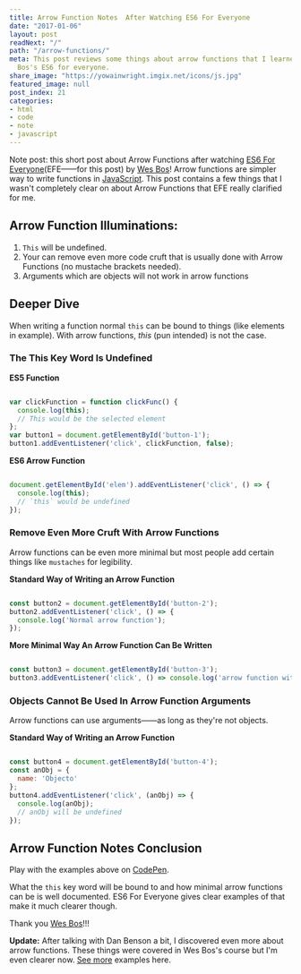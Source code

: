 ```yaml
---
title: Arrow Function Notes  After Watching ES6 For Everyone
date: "2017-01-06"
layout: post
readNext: "/"
path: "/arrow-functions/"
meta: This post reviews some things about arrow functions that I learned from Wes
  Bos's ES6 for everyone.
share_image: "https://yowainwright.imgix.net/icons/js.jpg"
featured_image: null
post_index: 21
categories:
- html
- code
- note
- javascript
---
```


Note post: this short post about Arrow Functions after watching [ES6 For Everyone](https://es6.io/)(EFE——for this post) by [Wes Bos](http://wesbos.com/)! Arrow functions are simpler way to write functions in [JavaScript](https://developer.mozilla.org/en-US/docs/Web/JavaScript/Reference/Functions/Arrow_functions). This post contains a few things that I wasn't completely clear on about Arrow Functions that EFE really clarified for me.

## Arrow Function Illuminations:

1. `This` will be undefined.
2. Your can remove even more code cruft that is usually done with Arrow Functions (no mustache brackets needed).
3. Arguments which are objects will not work in arrow functions

## Deeper Dive

When writing a function normal `this` can be bound to things (like elements in example). With arrow functions, _this_ (pun intended) is not the case.

### The This Key Word Is Undefined

**ES5 Function**

```javascript

var clickFunction = function clickFunc() {
  console.log(this);
  // This would be the selected element
};
var button1 = document.getElementById('button-1');
button1.addEventListener('click', clickFunction, false);

```

**ES6 Arrow Function**

```javascript

document.getElementById('elem').addEventListener('click', () => {
  console.log(this);
  // `this` would be undefined
});

```

### Remove Even More Cruft With Arrow Functions

Arrow functions can be even more minimal but most people add certain things like `mustaches` for legibility.

**Standard Way of Writing an Arrow Function**

```javascript

const button2 = document.getElementById('button-2');
button2.addEventListener('click', () => {
  console.log('Normal arrow function');
});

```

**More Minimal Way An Arrow Function Can Be Written**

```javascript

const button3 = document.getElementById('button-3');
button3.addEventListener('click', () => console.log('arrow function with less cruft'));

```

### Objects Cannot Be Used In Arrow Function Arguments

Arrow functions can use arguments——as long as they're not objects.

**Standard Way of Writing an Arrow Function**

```javascript

const button4 = document.getElementById('button-4');
const anObj = {
  name: 'Objecto'
};
button4.addEventListener('click', (anObj) => {
  console.log(anObj);
  // anObj will be undefined
});

```

## Arrow Function Notes Conclusion

Play with the examples above on [CodePen](http://codepen.io/yowainwright/pen/5e5d740b1388b400fc1cc0717f5a29f8).

What the `this` key word will be bound to and how minimal arrow functions can be is well documented. ES6 For Everyone gives clear examples of that make it much clearer though.

Thank you [Wes Bos](http://wesbos.com/)!!!

**Update:** After talking with Dan Benson a bit, I discovered even more about arrow functions. These things were covered in Wes Bos's course but I'm even clearer now. [See more](https://jeffry.in/arrow-functions-cont/) examples here. 
